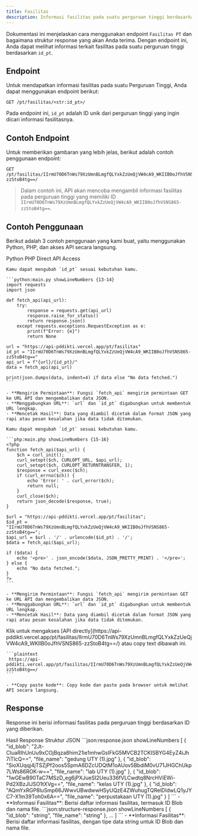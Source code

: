 ```yaml
---
title: Fasilitas
description: Informasi fasilitas pada suatu perguruan tinggi berdasarkan id_pt.
---
```


Dokumentasi ini menjelaskan cara menggunakan endpoint `Fasilitas PT` dan bagaimana struktur response yang akan Anda terima. Dengan endpoint ini, Anda dapat melihat informasi terkait fasilitas pada suatu perguruan tinggi berdasarkan `id_pt`.

## Endpoint

Untuk mendapatkan informasi fasilitas pada suatu Perguruan Tinggi, Anda dapat menggunakan endpoint berikut:

```plaintext
GET /pt/fasilitas/<str:id_pt>/
```

Pada endpoint ini, `id_pt` adalah ID unik dari perguruan tinggi yang ingin dicari informasi fasilitasnya.

## Contoh Endpoint

Untuk memberikan gambaran yang lebih jelas, berikut adalah contoh penggunaan endpoint:

```plaintext
GET /pt/fasilitas/IIrmU70D6TnWs79XzUmnBLmgfQLYxkZzUeQjVW4cA9_WKIIB0oJfhVSNS865-zzStoB4tg==/
```

> Dalam contoh ini, API akan mencoba mengambil informasi fasilitas pada perguruan tinggi yang memiliki ID `IIrmU70D6TnWs79XzUmnBLmgfQLYxkZzUeQjVW4cA9_WKIIB0oJfhVSNS865-zzStoB4tg==`.

## Contoh Penggunaan

Berikut adalah 3 contoh penggunaan yang kami buat, yaitu menggunakan Python, PHP, dan akses API secara langsung.

<Tabs defaultValue="python" className="pt-5 pb-1">
  <TabsList>
    <TabsTrigger value="python">Python</TabsTrigger>
    <TabsTrigger value="php">PHP</TabsTrigger>
    <TabsTrigger value="direct">Direct API Access</TabsTrigger>
  </TabsList>
  <TabsContent value="python">

    Kamu dapat mengubah `id_pt` sesuai kebutuhan kamu.

    ```python:main.py showLineNumbers {13-14}
    import requests
    import json

    def fetch_api(api_url):
        try:
            response = requests.get(api_url)
            response.raise_for_status()
            return response.json()
        except requests.exceptions.RequestException as e:
            print(f"Error: {e}")
            return None

    url = "https://api-pddikti.vercel.app/pt/fasilitas"
    id_pt = "IIrmU70D6TnWs79XzUmnBLmgfQLYxkZzUeQjVW4cA9_WKIIB0oJfhVSNS865-zzStoB4tg=="
    api_url = f"{url}/{id_pt}/"
    data = fetch_api(api_url)

    print(json.dumps(data, indent=4) if data else "No data fetched.")
    ```

    - **Mengirim Permintaan**: Fungsi `fetch_api` mengirim permintaan GET ke URL API dan mengembalikan data JSON.
    - **Menggabungkan URL**: `url` dan `id_pt` digabungkan untuk membentuk URL lengkap.
    - **Mencetak Hasil**: Data yang diambil dicetak dalam format JSON yang rapi atau pesan kesalahan jika data tidak ditemukan.
  </TabsContent>
  <TabsContent value="php">

    Kamu dapat mengubah `id_pt` sesuai kebutuhan kamu.

    ```php:main.php showLineNumbers {15-16}
    <?php
    function fetch_api($api_url) {
        $ch = curl_init();
        curl_setopt($ch, CURLOPT_URL, $api_url);
        curl_setopt($ch, CURLOPT_RETURNTRANSFER, 1);
        $response = curl_exec($ch);
        if (curl_errno($ch)) {
            echo 'Error: ' . curl_error($ch);
            return null;
        }
        curl_close($ch);
        return json_decode($response, true);
    }

    $url = "https://api-pddikti.vercel.app/pt/fasilitas";
    $id_pt = "IIrmU70D6TnWs79XzUmnBLmgfQLYxkZzUeQjVW4cA9_WKIIB0oJfhVSNS865-zzStoB4tg==";
    $api_url = $url . '/' . urlencode($id_pt) . '/';
    $data = fetch_api($api_url);

    if ($data) {
        echo '<pre>' . json_encode($data, JSON_PRETTY_PRINT) . '</pre>';
    } else {
        echo "No data fetched.";
    }
    ?>
    ```

    - **Mengirim Permintaan**: Fungsi `fetch_api` mengirim permintaan GET ke URL API dan mengembalikan data JSON.
    - **Menggabungkan URL**: `url` dan `id_pt` digabungkan untuk membentuk URL lengkap.
    - **Mencetak Hasil**: Data yang diambil dicetak dalam format JSON yang rapi atau pesan kesalahan jika data tidak ditemukan.
  </TabsContent>
  <TabsContent value="direct">
    Klik untuk mengakses [API directly](https://api-pddikti.vercel.app/pt/fasilitas/IIrmU70D6TnWs79XzUmnBLmgfQLYxkZzUeQjVW4cA9_WKIIB0oJfhVSNS865-zzStoB4tg==/) atau copy text dibawah ini.

    ```plaintext
     https://api-pddikti.vercel.app/pt/fasilitas/IIrmU70D6TnWs79XzUmnBLmgfQLYxkZzUeQjVW4cA9_WKIIB0oJfhVSNS865-zzStoB4tg==/
    ```

    - **Copy paste kode**: Copy kode dan paste pada browser untuk melihat API secara langsung.
  </TabsContent>
</Tabs>

## Response

Response ini berisi informasi fasilitas pada perguruan tinggi berdasarkan ID yang diberikan.

<Tabs defaultValue="hasil" className="pt-5 pb-1">
  <TabsList>
    <TabsTrigger value="hasil">Hasil Response</TabsTrigger>
    <TabsTrigger value="struktur">Struktur JSON</TabsTrigger>
  </TabsList>
  <TabsContent value="hasil">
    ```json:response.json showLineNumbers
    [
        {
            "id_blob": "2Jt-CIuaRIhUnUu9xCOjBqza8him21ie1mhwGsIFkG5MVCB2TCKISBYG4EyZ4iJh7iTIcQ==",
            "file_name": "gedung UTY (1).jpg"
        },
        {
            "id_blob": "SioXUqqj4jTSZjPf2oos5SpmA6DZcUDQtM1oAUov5BbdiM0vU71JHGChUkp7LWs86ROK-w==",
            "file_name": "lab UTY (1).jpg"
        },
        {
            "id_blob": "1wGEwB90TaC7MSzD_eg6jPXJueSI2Ueu336fVLCwdtq8NrcHViEWi-Pd2XBzJIJSO1tXVg==",
            "file_name": "kelas UTY (1).jpg"
        },
        {
            "id_blob": "AQmYxRGP8luSmp66JWwvUBwdwwHSyUQzE4ZWuhugTQRelDIdwLQ1yJYC7-X1m39Toh0x6A==",
            "file_name": "perpustakaan UTY (1).jpg"
        }
    ]
    ```
    - **Informasi Fasilitas**: Berisi daftar informasi fasilitas, termasuk ID Blob dan nama file.
  </TabsContent>
  <TabsContent value="struktur">
    ```json:structure-response.json showLineNumbers
    [
        {
            "id_blob": "string",
            "file_name": "string"
        },
        ...
    ]
    ```
    - **Informasi Fasilitas**: Berisi daftar informasi fasilitas, dengan tipe data string untuk ID Blob dan nama file.
  </TabsContent>
</Tabs>